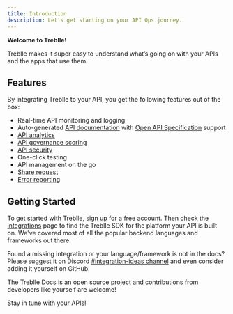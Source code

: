 ```yaml
---
title: Introduction
description: Let's get starting on your API Ops journey.
---
```


**Welcome to Treblle!**

Treblle makes it super easy to understand what’s going on with your APIs and the apps that use them.

## Features

By integrating Treblle to your API, you get the following features out of the box:

- Real-time API monitoring and logging
- Auto-generated [API documentation](/platform/api-documentation/) with <a href="https://swagger.io/specification/" target="_blank">Open API Specification</a> support
- [API analytics](/platform/api-analytics/)
- [API governance scoring](/platform/api-governance/)
- [API security](/platform/api-security/)
- One-click testing
- API management on the go
- [Share request](/platform/requests/#share-request)
- [Error reporting](/platform/problems/)

## Getting Started

To get started with Treblle, <a href="https://app.treblle.com/register" target="_blank">sign up</a> for a free account. Then check the [integrations](/integrations/) page to find the Treblle SDK for the platform your API is built on. We've covered most of all the popular backend languages and frameworks out there.

Found a missing integration or your language/framework is not in the docs? Please suggest it on Discord <a href="https://treblle.com/chat">#integration-ideas channel</a> and even consider adding it yourself on GitHub.

The Treblle Docs is an open source project and contributions from developers like yourself are welcome!

Stay in tune with your APIs!
